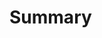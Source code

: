 # Summary

```{=html}
<!--
A summary of the steps to follow.
Use a flow chart if this can clarify the protocol.
-->
```
